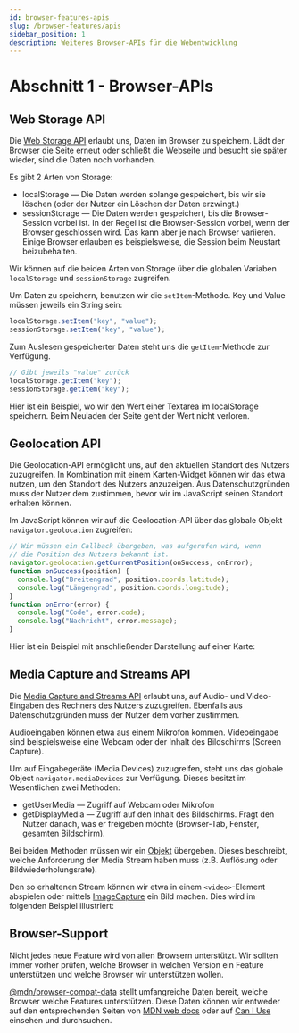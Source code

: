 ```yaml
---
id: browser-features-apis
slug: /browser-features/apis
sidebar_position: 1
description: Weiteres Browser-APIs für die Webentwicklung
---
```



# Abschnitt 1 - Browser-APIs

## Web Storage API

Die [Web Storage API](https://developer.mozilla.org/en-US/docs/Web/API/Web_Storage_API)
erlaubt uns, Daten im Browser zu speichern. Lädt der Browser die Seite erneut
oder schließt die Webseite und besucht sie später wieder, sind die Daten
noch vorhanden.

Es gibt 2 Arten von Storage:

- localStorage &mdash; Die Daten werden solange gespeichert, bis wir
  sie löschen (oder der Nutzer ein Löschen der Daten erzwingt.)
- sessionStorage &mdash; Die Daten werden gespeichert, bis die Browser-Session
  vorbei ist. In der Regel ist die Browser-Session vorbei, wenn der Browser
  geschlossen wird. Das kann aber je nach Browser variieren. Einige Browser
  erlauben es beispielsweise, die Session beim Neustart beizubehalten.

Wir können auf die beiden Arten von Storage über die globalen Variaben
`localStorage` und `sessionStorage` zugreifen.

Um Daten zu speichern, benutzen wir die `setItem`-Methode. Key und Value
müssen jeweils ein String sein:

```js
localStorage.setItem("key", "value");
sessionStorage.setItem("key", "value");
```

Zum Auslesen gespeicherter Daten steht uns die `getItem`-Methode zur Verfügung.

```js
// Gibt jeweils "value" zurück
localStorage.getItem("key");
sessionStorage.getItem("key");
```

Hier ist ein Beispiel, wo wir den Wert einer Textarea im localStorage speichern.
Beim Neuladen der Seite geht der Wert nicht verloren.

<HtmlSnippet path="local-storage" type="js" tabs="html,css,js" toggleable />

## Geolocation API

Die Geolocation-API ermöglicht uns, auf den aktuellen Standort des Nutzers zuzugreifen.
In Kombination mit einem Karten-Widget können wir das etwa nutzen, um den Standort des
Nutzers anzuzeigen. Aus Datenschutzgründen muss der Nutzer dem zustimmen,
bevor wir im JavaScript seinen Standort erhalten können.

Im JavaScript können wir auf die Geolocation-API über das globale Objekt
`navigator.geolocation` zugreifen:

```js
// Wir müssen ein Callback übergeben, was aufgerufen wird, wenn
// die Position des Nutzers bekannt ist.
navigator.geolocation.getCurrentPosition(onSuccess, onError);
function onSuccess(position) {
  console.log("Breitengrad", position.coords.latitude);
  console.log("Längengrad", position.coords.longitude);
}
function onError(error) {
  console.log("Code", error.code);
  console.log("Nachricht", error.message);
}
```

Hier ist ein Beispiel mit anschließender Darstellung auf einer Karte:

<HtmlSnippet path="geolocation" type="js" tabs="html,css,js" toggleable />

## Media Capture and Streams API

Die [Media Capture and Streams API](https://developer.mozilla.org/en-US/docs/Web/API/Media_Capture_and_Streams_API)
erlaubt uns, auf Audio- und Video-Eingaben des Rechners des Nutzers zuzugreifen.
Ebenfalls aus Datenschutzgründen muss der Nutzer dem vorher zustimmen.

Audioeingaben können etwa aus einem Mikrofon kommen. Videoeingabe sind beispielsweise
eine Webcam oder der Inhalt des Bildschirms (Screen Capture).

Um auf Eingabegeräte (Media Devices) zuzugreifen, steht uns das globale
Object `navigator.mediaDevices` zur Verfügung. Dieses besitzt im Wesentlichen
zwei Methoden:

- getUserMedia &mdash; Zugriff auf Webcam oder Mikrofon
- getDisplayMedia &mdash; Zugriff auf den Inhalt des Bildschirms. Fragt den Nutzer
  danach, was er freigeben möchte (Browser-Tab, Fenster, gesamten Bildschirm). 

Bei beiden Methoden müssen wir ein [Objekt](https://developer.mozilla.org/en-US/docs/Web/API/MediaDevices/getUserMedia#constraints) übergeben.
Dieses beschreibt, welche Anforderung der Media Stream haben muss (z.B. Auflösung
oder Bildwiederholungsrate).

Den so erhaltenen Stream können wir etwa in einem `<video>`-Element abspielen
oder mittels [ImageCapture](https://developer.mozilla.org/en-US/docs/Web/API/ImageCapture)
ein Bild machen. Dies wird im folgenden Beispiel illustriert:

<HtmlSnippet path="media-devices" type="js" tabs="html,css,js" toggleable />

## Browser-Support

Nicht jedes neue Feature wird von allen Browsern unterstützt. Wir sollten immer
vorher prüfen, welche Browser in welchen Version ein Feature unterstützen und
welche Browser wir unterstützen wollen.

[@mdn/browser-compat-data](https://github.com/mdn/browser-compat-data) stellt
umfangreiche Daten bereit, welche Browser welche Features unterstützen. Diese
Daten können wir entweder auf den entsprechenden Seiten von
[MDN web docs](https://developer.mozilla.org/en-US/docs/Web/API/Element/classList#browser_compatibility)
oder auf [Can I Use](https://caniuse.com/) einsehen und durchsuchen.

